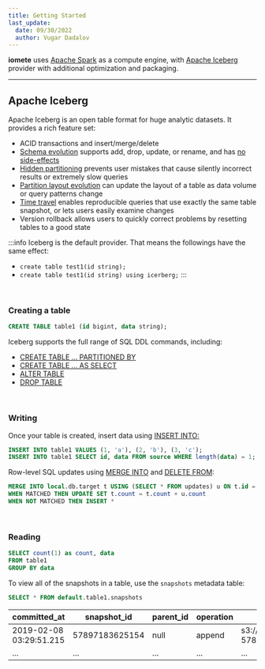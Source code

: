 ```yaml
---
title: Getting Started
last_update:
  date: 09/30/2022
  author: Vugar Dadalov
---
```


<!-- <head>
  <title>Iceberg tables</title>
  <meta
    name="description"
    content="Iceberg tables"
  />
</head> -->

**iomete** uses [Apache Spark](https://spark.apache.org/) as a compute engine, with [Apache Iceberg](https://iceberg.apache.org/) provider with additional optimization and packaging.
___

## Apache Iceberg

Apache Iceberg is an open table format for huge analytic datasets. It provides a rich feature set:

  * ACID transactions and insert/merge/delete
  * [Schema evolution](https://iceberg.apache.org/evolution#schema-evolution) supports add, drop, update, or rename, and has [no side-effects](https://iceberg.apache.org/evolution#correctness)
  * [Hidden partitioning](https://iceberg.apache.org/partitioning) prevents user mistakes that cause silently incorrect results or extremely slow queries
  * [Partition layout evolution](https://iceberg.apache.org/evolution#partition-evolution) can update the layout of a table as data volume or query patterns change
  * [Time travel](https://iceberg.apache.org/spark-queries#time-travelr) enables reproducible queries that use exactly the same table snapshot, or lets users easily examine changes
  * Version rollback allows users to quickly correct problems by resetting tables to a good state


:::info
Iceberg is the default provider. That means the followings have the same effect:
- `create table test1(id string);`
- `create table test1(id string) using icerberg;`
:::

<br/>

### Creating a table

```sql
CREATE TABLE table1 (id bigint, data string);
```

Iceberg supports the full range of SQL DDL commands, including:
   
  * [CREATE TABLE ... PARTITIONED BY](https://iceberg.apache.org/spark-ddl/#create-table)
  * [CREATE TABLE ... AS SELECT](https://iceberg.apache.org/spark-ddl/#create-table-as-select)
  * [ALTER TABLE](https://iceberg.apache.org/spark-ddl/#alter-table)
  * [DROP TABLE](https://iceberg.apache.org/spark-ddl/#drop-table)

<br/>

### Writing
Once your table is created, insert data using [INSERT INTO:](https://iceberg.apache.org/spark-writes/#insert-into)
```sql
INSERT INTO table1 VALUES (1, 'a'), (2, 'b'), (3, 'c');
INSERT INTO table1 SELECT id, data FROM source WHERE length(data) = 1;
``` 

Row-level SQL updates using [MERGE INTO](https://iceberg.apache.org/spark-writes/#merge-into) and [DELETE FROM](https://iceberg.apache.org/docs/latest/spark-writes/):

```sql
MERGE INTO local.db.target t USING (SELECT * FROM updates) u ON t.id = u.id
WHEN MATCHED THEN UPDATE SET t.count = t.count + u.count
WHEN NOT MATCHED THEN INSERT *
```
<br/>

### Reading

```sql
SELECT count(1) as count, data
FROM table1
GROUP BY data
```

To view all of the snapshots in a table, use the `snapshots` metadata table:

```sql
SELECT * FROM default.table1.snapshots
```


| committed_at            | snapshot_id     | parent_id | operation  | manifest_list                                      |
| ----------------------- | --------------- | --------- | ---------- | -------------------------------------------------- |
| 2019-02-08 03:29:51.215 | 57897183625154  | null      | append     | s3://.../table/metadata/snap-57897183625154-1.avro |
| ...                     | ...             | ...       | ...        | ...                                                |